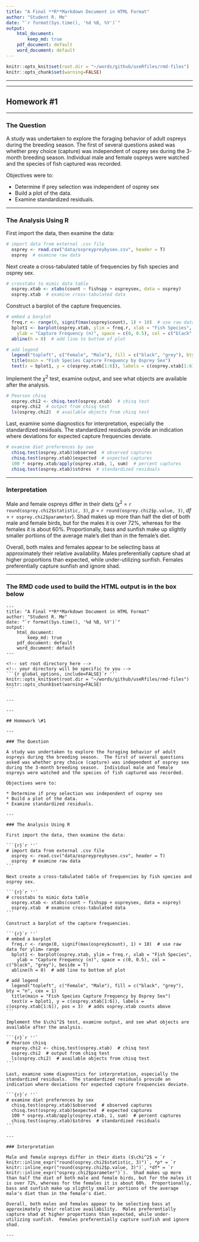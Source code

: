 ```yaml
---
title: "A Final **R**Markdown Document in HTML Format"
author: "Student R. Me"
date: "`r format(Sys.time(), '%d %B, %Y')`"
output: 
    html_document:
        keep_md: true
    pdf_document: default
    word_document: default
---
```



<!-- set root directory here --> 
<!-- your directory will be specific to you -->
```r
knitr::opts_knit$set(root.dir = "~/words/github/useRfiles/rmd-files")
knitr::opts_chunk$set(warning=FALSE)
```

---

---

## Homework \#1

---

### The Question

A study was undertaken to explore the foraging behavior of adult ospreys during the breeding season.  The first of several questions asked was whether prey choice (capture) was independent of osprey sex during the 3-month breeding season.  Individual male and female ospreys were watched and the species of fish captured was recorded.  

Objectives were to:

* Determine if prey selection was independent of osprey sex
* Build a plot of the data.
* Examine standardized residuals.

---

### The Analysis Using R

First import the data, then examine the data:

```r
# import data from external .csv file
  osprey <- read.csv("data/ospreypreybysex.csv", header = T)
  osprey  # examine raw data
```

Next create a cross-tabulated table of frequencies by fish species and osprey sex.

```r
# crosstabs to mimic data table
  osprey.xtab <- xtabs(count ~ fishspp + ospreysex, data = osprey)
  osprey.xtab  # examine cross-tabulated data
```

Construct a barplot of the capture frequencies.

```r
# embed a barplot
  freq.r <- range(0, signif(max(osprey$count), 1) + 10)  # use raw data for ylim= range
  bplot1 <- barplot(osprey.xtab, ylim = freq.r, xlab = "Fish Species", 
    ylab = "Capture Frequency (n)", space = c(0, 0.5), col = c("black", "grey"), beside = T)
  abline(h = 0)  # add line to bottom of plot

# add legend
  legend("topleft", c("Female", "Male"), fill = c("black", "grey"), bty = "n", cex = 1)
  title(main = "Fish Species Capture Frequency by Osprey Sex")
  text(x = bplot1, y = c(osprey.xtab[1:6]), labels = c(osprey.xtab[1:6]), pos = 3)  # adds osprey.xtab counts above
```

Implement the $\chi^2$ test, examine output, and see what objects are available after the analysis.

```r
# Pearson chisq 
  osprey.chi2 <- chisq.test(osprey.xtab)  # chisq test
  osprey.chi2  # output from chisq test
  ls(osprey.chi2)  # available objects from chisq test
```

Last, examine some diagnostics for interpretation, especially the standardized residuals.  The standardized residuals provide an indication where deviations for expected capture frequencies deviate.

```r
# examine diet preferences by sex
  chisq.test(osprey.xtab)$observed  # observed captures
  chisq.test(osprey.xtab)$expected  # expected captures
  100 * osprey.xtab/apply(osprey.xtab, 1, sum)  # percent captures
  chisq.test(osprey.xtab)$stdres  # standardized residuals
```

---

### Interpretation

Male and female ospreys differ in their diets ($\chi^2$ = `r round(osprey.chi2$statistic, 3)`, *p* = `r round(osprey.chi2$p.value, 3)`, *df* = `r osprey.chi2$parameter`).  Shad makes up more than half the diet of both male and female birds, but for the males it is over 72%, whereas for the females it is about 60%.  Proportionally, bass and sunfish make up slightly smaller portions of the average male's diet than in the female's diet.  

Overall, both males and females appear to be selecting bass at approximately their relative availability.  Males preferentially capture shad at higher proportions than expected, while under-utilizing sunfish.  Females preferentially capture sunfish and ignore shad.

---

### The RMD code used to build the HTML output is in the box below

    ---
    title: "A Final **R**Markdown Document in HTML Format"
    author: "Student R. Me"
    date: "`r format(Sys.time(), '%d %B, %Y')`"
    output: 
        html_document:
            keep_md: true
        pdf_document: default
        word_document: default
    ---
    
    <!-- set root directory here --> 
    <!-- your directory will be specific to you -->
    ```{r global_options, include=FALSE}`r ''`
    knitr::opts_knit$set(root.dir = "~/words/github/useRfiles/rmd-files")
    knitr::opts_chunk$set(warning=FALSE)
    ```
    
    ---
    
    ---
    
    ## Homework \#1
    
    ---
    
    ### The Question
    
    A study was undertaken to explore the foraging behavior of adult ospreys during the breeding season.  The first of several questions asked was whether prey choice (capture) was independent of osprey sex during the 3-month breeding season.  Individual male and female ospreys were watched and the species of fish captured was recorded.  
    
    Objectives were to:
    
    * Determine if prey selection was independent of osprey sex
    * Build a plot of the data.
    * Examine standardized residuals.
    
    ---
    
    ### The Analysis Using R
    
    First import the data, then examine the data:
    
    ```{r}`r ''`
    # import data from external .csv file
      osprey <- read.csv("data/ospreypreybysex.csv", header = T)
      osprey  # examine raw data
    ```
    
    Next create a cross-tabulated table of frequencies by fish species and osprey sex.
    
    ```{r}`r ''`
    # crosstabs to mimic data table
      osprey.xtab <- xtabs(count ~ fishspp + ospreysex, data = osprey)
      osprey.xtab  # examine cross-tabulated data
    ```
    
    Construct a barplot of the capture frequencies.
    
    ```{r}`r ''`
    # embed a barplot
      freq.r <- range(0, signif(max(osprey$count), 1) + 10)  # use raw data for ylim= range
      bplot1 <- barplot(osprey.xtab, ylim = freq.r, xlab = "Fish Species", 
        ylab = "Capture Frequency (n)", space = c(0, 0.5), col = c("black", "grey"), beside = T)
      abline(h = 0)  # add line to bottom of plot
    
    # add legend
      legend("topleft", c("Female", "Male"), fill = c("black", "grey"), bty = "n", cex = 1)
      title(main = "Fish Species Capture Frequency by Osprey Sex")
      text(x = bplot1, y = c(osprey.xtab[1:6]), labels = c(osprey.xtab[1:6]), pos = 3)  # adds osprey.xtab counts above
    ```
    
    Implement the $\chi^2$ test, examine output, and see what objects are available after the analysis.
    
    ```{r}`r ''`
    # Pearson chisq 
      osprey.chi2 <- chisq.test(osprey.xtab)  # chisq test
      osprey.chi2  # output from chisq test
      ls(osprey.chi2)  # available objects from chisq test
    ```
    
    Last, examine some diagnostics for interpretation, especially the standardized residuals.  The standardized residuals provide an indication where deviations for expected capture frequencies deviate.
    
    ```{r}`r ''`
    # examine diet preferences by sex
      chisq.test(osprey.xtab)$observed  # observed captures
      chisq.test(osprey.xtab)$expected  # expected captures
      100 * osprey.xtab/apply(osprey.xtab, 1, sum)  # percent captures
      chisq.test(osprey.xtab)$stdres  # standardized residuals
    ```
    
    ---
    
    ### Interpretation
    
    Male and female ospreys differ in their diets ($\chi^2$ = `r knitr::inline_expr("round(osprey.chi2$statistic, 3)")`, *p* = `r knitr::inline_expr("round(osprey.chi2$p.value, 3)")`, *df* = `r knitr::inline_expr("osprey.chi2$parameter")`).  Shad makes up more than half the diet of both male and female birds, but for the males it is over 72%, whereas for the females it is about 60%.  Proportionally, bass and sunfish make up slightly smaller portions of the average male's diet than in the female's diet.  
    
    Overall, both males and females appear to be selecting bass at approximately their relative availability.  Males preferentially capture shad at higher proportions than expected, while under-utilizing sunfish.  Females preferentially capture sunfish and ignore shad.
    
    ---
